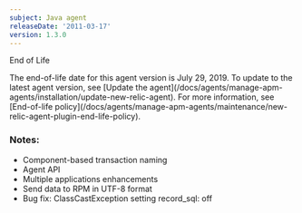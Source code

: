 ```yaml
---
subject: Java agent
releaseDate: '2011-03-17'
version: 1.3.0
---
```


End of Life

<Callout variant="important">
  The end-of-life date for this agent version is July 29, 2019. To update to the latest agent version, see [Update the agent](/docs/agents/manage-apm-agents/installation/update-new-relic-agent). For more information, see [End-of-life policy](/docs/agents/manage-apm-agents/maintenance/new-relic-agent-plugin-end-life-policy).
</Callout>

### Notes:

* Component-based transaction naming
* Agent API
* Multiple applications enhancements
* Send data to RPM in UTF-8 format
* Bug fix: ClassCastException setting record_sql: off
